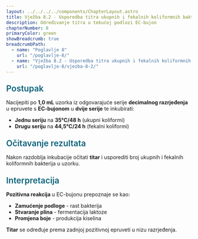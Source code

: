 ```yaml
---
layout: ../../../../components/ChapterLayout.astro
title: Vježba 8.2 - Usporedba titra ukupnih i fekalnih koliformnih bakterija
description: Određivanje titra u tekućoj podlozi EC-bujon
chapterNumber: 8
primaryColor: green
showBreadcrumb: true
breadcrumbPath:
  - name: "Poglavlje 8"
    url: "/poglavlje-8/"
  - name: "Vježba 8.2 - Usporedba titra ukupnih i fekalnih koliformnih bakterija"
    url: "/poglavlje-8/vjezba-8-2/"
---
```



<h3 style="color: #096279; font-size: 1.4rem; font-weight: 600; margin: 1.5rem 0 1rem 0;">Postupak</h3>

Nacijepiti po **1,0 mL** uzorka iz odgovarajuće serije **decimalnog razrjeđenja** u epruvete s **EC-bujonom** u **dvije serije** te inkubirati:

- **Jednu seriju** na **35°C/48 h** (ukupni koliformi)
- **Drugu seriju** na **44,5°C/24 h** (fekalni koliformi)

<h3 style="color: #096279; font-size: 1.4rem; font-weight: 600; margin: 1.5rem 0 1rem 0;">Očitavanje rezultata</h3>

Nakon razdoblja inkubacije očitati **titar** i usporediti broj ukupnih i fekalnih koliformnih bakterija u uzorku.

<h3 style="color: #096279; font-size: 1.4rem; font-weight: 600; margin: 1.5rem 0 1rem 0;">Interpretacija</h3>

**Pozitivna reakcija** u EC-bujonu prepoznaje se kao:
- **Zamućenje podloge** - rast bakterija
- **Stvaranje plina** - fermentacija laktoze
- **Promjena boje** - produkcija kiselina

**Titar** se određuje prema zadnjoj pozitivnoj epruveti u nizu razrjeđenja.